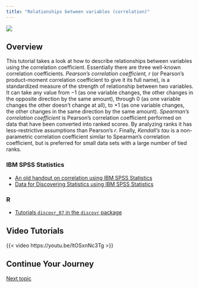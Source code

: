 ```yaml
---
title: "Relationships between variables (correlation)"
---
```


![](../images/postverta_long.png)

## Overview


This tutorial takes a look at how to describe relationships between variables using the correlation coefficient. Essentially there are three well-known correlation coefficients. <em>Pearson’s correlation coefficient, r</em> (or Pearson’s product-moment correlation coefficient to give it its full name), is a standardized measure of the strength of relationship between two variables. It can take any value from −1 (as one variable changes, the other changes in the opposite direction by the same amount), through 0 (as one variable changes the other doesn’t change at all), to +1 (as one variable changes, the other changes in the same direction by the same amount). <em>Spearman’s correlation coefficient</em> is Pearson’s correlation coefficient performed on data that have been converted into ranked scores. By analyzing ranks it has less-restrictive assumptions than Pearson's <em>r</em>. Finally, <em>Kendall’s tau</em> is a non-parametric correlation coefficient similar to Spearman’s correlation coefficient, but is preferred for small data sets with a large number of tied ranks.

### IBM SPSS Statistics

- [An old handout on correlation using IBM SPSS Statistics](../repository/correlation_spss.pdf)
- [Data for Discovering Statistics using IBM SPSS Statistics](https://discoverspss.com/pages/data)

### R

- [Tutorials `discovr_07` in the `discovr` package](https://www.discovr.rocks/discovr/)


## Video Tutorials


{{< video https://youtu.be/ltOSxnNc3Tg >}}


## Continue Your Journey

[Next topic](mann_whitney.qmd)
